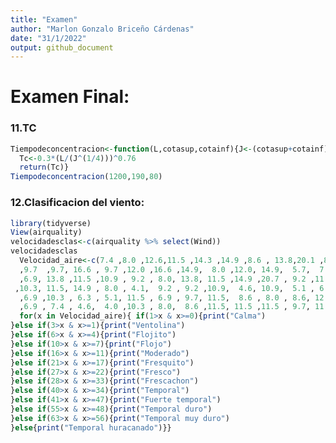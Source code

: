 ```yaml
---
title: "Examen"
author: "Marlon Gonzalo Briceño Cárdenas"
date: "31/1/2022"
output: github_document
---
```

# Examen Final: 


### 11.TC

```r
Tiempodeconcentracion<-function(L,cotasup,cotainf){J<-(cotasup+cotainf)/2
  Tc<-0.3*(L/(J^(1/4)))^0.76
  return(Tc)}
Tiempodeconcentracion(1200,190,80)
```

### 12.Clasificacion del viento:

```r
library(tidyverse)
View(airquality)
velocidadesclas<-c(airquality %>% select(Wind))
velocidadesclas
  Velocidad_aire<-c(7.4 ,8.0 ,12.6,11.5 ,14.3 ,14.9 ,8.6 , 13.8,20.1 ,8.6 ,6.9 ,9.7 ,9.2, 10.9 ,13.2,11.5,12.0,18.4 ,11.5
  ,9.7  ,9.7, 16.6 , 9.7 ,12.0 ,16.6 ,14.9,  8.0 ,12.0, 14.9,  5.7,  7.4,  8.6 , 9.7, 16.1 , 9.2 , 8.6, 14.3,  9.7
  ,6.9, 13.8 ,11.5 ,10.9 , 9.2 , 8.0, 13.8, 11.5 ,14.9 ,20.7 , 9.2 ,11.5 ,10.3 , 6.3,  1.7,  4.6  ,6.3,  8.0,  8.0
 ,10.3, 11.5, 14.9 , 8.0 , 4.1,  9.2 , 9.2 ,10.9,  4.6, 10.9,  5.1 , 6.3 , 5.7,  7.4 , 8.6 ,14.3, 14.9, 14.9 ,14.3
  ,6.9 ,10.3 , 6.3 , 5.1, 11.5 , 6.9 , 9.7, 11.5,  8.6 , 8.0 , 8.6, 12.0 , 7.4 , 7.4,  7.4 , 9.2,  6.9 ,13.8 , 7.4
  ,6.9 , 7.4 , 4.6,  4.0 ,10.3 , 8.0,  8.6 ,11.5, 11.5 ,11.5 , 9.7, 11.5 ,10.3,  6.3 , 7.4, 10.9, 10.3, 15.5, 14.3,12.6 , 9.7 , 3.4 , 8.0 , 5.7 , 9.7 ,2.3 , 6.3 , 6.3 , 6.9 , 5.1  ,2.8 , 4.6  ,7.4 ,15.5, 10.9 ,10.3, 10.9,  9.7,14.9, 15.5 , 6.3 ,10.9 ,11.5 , 6.9 ,13.8, 10.3, 10.3 , 8.0 ,12.6,  9.2 ,10.3, 10.3 ,16.6 , 6.9 ,13.2, 14.3 , 8.0,11.5)
  for(x in Velocidad_aire){ if(1>x & x>=0){print("Calma")
}else if(3>x & x>=1){print("Ventolina")
}else if(6>x & x>=4){print("Flojito")
}else if(10>x & x>=7){print("Flojo")
}else if(16>x & x>=11){print("Moderado")
}else if(21>x & x>=17){print("Fresquito")
}else if(27>x & x>=22){print("Fresco")
}else if(28>x & x>=33){print("Frescachon")
}else if(40>x & x>=34){print("Temporal")
}else if(41>x & x>=47){print("Fuerte temporal")
}else if(55>x & x>=48){print("Temporal duro")
}else if(63>x & x>=56){print("Temporal muy duro")
}else{print("Temporal huracanado")}}

```






